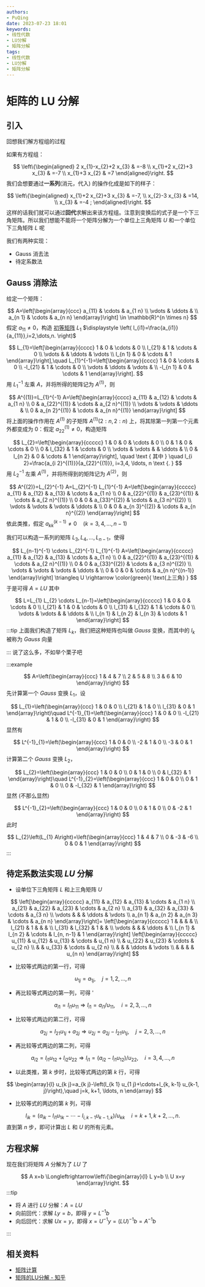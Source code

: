 ```yaml
---
authors:
- PuQing
date: 2023-07-23 18:01
keywords:
- 线性代数
- LU分解
- 矩阵分解
tags:
- 线性代数
- LU分解
- 矩阵分解
---
```

# 矩阵的 LU 分解

## 引入

回想我们解方程组的过程

如果有方程组：

$$
\left\{\begin{aligned}
2 x_{1}-x_{2}+2 x_{3} & =-8 \\
x_{1}+2 x_{2}+3 x_{3} & =-7 \\
x_{1}+3 x_{2} & =7
\end{aligned}\right.
$$
我们会想要通过**一系列**(消元，代入) 的操作化成是如下的样子：


<!--truncate-->
$$
\left\{\begin{aligned}
x_{1}+2 x_{2}+3 x_{3} & =-7, \\
x_{2}-3 x_{3} & =14, \\
x_{3} & =-4 ;
\end{aligned}\right.
$$
这样的话我们就可以通过**回代**求解出来该方程组。注意到变换后的式子是一个下三角矩阵。所以我们想能不能将一个矩阵分解为一个单位上三角矩阵 $U$ 和一个单位下三角矩阵 $L$ 呢

我们有两种实现：

- Gauss 消去法
- 待定系数法

## Gauss 消除法

给定一个矩阵：

$$
A=\left[\begin{array}{ccc}
a_{11} & \cdots & a_{1 n} \\
\vdots & \ddots & \\
a_{n 1} & \cdots & a_{n n}
\end{array}\right] \in \mathbb{R}^{n \times n}
$$
假定 $a_{11}\ne 0$，构造 [初等矩阵](./ce3fb94b) $L_{1}$ $\displaystyle \left( l_{i1}=\frac{a_{i1}}{a_{11}},i=2,\dots,n. \right)$

$$
L_{1}=\left[\begin{array}{cccc}
1 & 0 & \cdots & 0 \\
l_{21} & 1 & \cdots & 0 \\
\vdots & & \ddots & \vdots \\
l_{n 1} & 0 & \cdots & 1
\end{array}\right],\quad L_{1}^{-1}=\left[\begin{array}{cccc}
1 & 0 & \cdots & 0 \\
-l_{21} & 1 & \cdots & 0 \\
\vdots & \ddots & \vdots & \\
-l_{n 1} & 0 & \cdots & 1
\end{array}\right].
$$
用 $L^{-1}_{1}$ 左乘 $A$，并将所得的矩阵记为 $A^{(1)}$，则

$$
A^{(1)}=L_{1}^{-1} A=\left[\begin{array}{cccc}
a_{11} & a_{12} & \cdots & a_{1 n} \\
0 & a_{22}^{(1)} & \cdots & a_{2 n}^{(1)} \\
\vdots & \vdots & \ddots & \\
0 & a_{n 2}^{(1)} & \cdots & a_{n n}^{(1)}
\end{array}\right]
$$
将上面的操作作用在 $A^{(1)}$ 的子矩阵 $A^{(1)}(2:n,2:n)$ 上，将其除第一列第一个元素外都变成为 $0$：假定 $a_{22}^{(1)}\ne 0$，构造矩阵

$$
L_{2}=\left[\begin{array}{ccccc}
1 & 0 & 0 & \cdots & 0 \\
0 & 1 & 0 & \cdots & 0 \\
0 & l_{32} & 1 & \cdots & 0 \\
\vdots & \vdots & & \ddots & \\
0 & l_{n 2} & 0 & \cdots & 1
\end{array}\right], \quad \text { 其中 } \quad l_{i 2}=\frac{a_{i 2}^{(1)}}{a_{22}^{(1)}}, i=3,4, \ldots, n \text {. }
$$
用 $L_{2}^{-1}$ 左乘 $A^{(1)}$，并将所得到的矩阵记为 $A^{(2)}$，则

$$
A^{(2)}=L_{2}^{-1} A=L_{2}^{-1} L_{1}^{-1} A=\left[\begin{array}{ccccc}
a_{11} & a_{12} & a_{13} & \cdots & a_{1 n} \\
0 & a_{22}^{(1)} & a_{23}^{(1)} & \cdots & a_{2 n}^{(1)} \\
0 & 0 & a_{33}^{(2)} & \cdots & a_{3 n}^{(2)} \\
\vdots & \vdots & \vdots & \ddots & \\
0 & 0 & a_{n 3}^{(2)} & \cdots & a_{n n}^{(2)}
\end{array}\right]
$$
依此类推，假定 $a_{kk}^{(k-1)}\ne 0\quad (k=3,4,\dots,n-1)$

我们可以构造一系列的矩阵 $L_{3},L_{4},\dots,L_{n-1}$，使得

$$
L_{n-1}^{-1} \cdots L_{2}^{-1} L_{1}^{-1} A=\left[\begin{array}{ccccc}
a_{11} & a_{12} & a_{13} & \cdots & a_{1 n} \\
0 & a_{22}^{(1)} & a_{23}^{(1)} & \cdots & a_{2 n}^{(1)} \\
0 & 0 & a_{33}^{(2)} & \cdots & a_{3 n}^{(2)} \\
\vdots & \vdots & \vdots & \ddots & \\
0 & 0 & 0 & \cdots & a_{n n}^{(n-1)}
\end{array}\right] \triangleq U \rightarrow \color{green}{ \text{上三角} }
$$
于是可得 $A=LU$ 其中

$$
L=L_{1} L_{2} \cdots L_{n-1}=\left[\begin{array}{ccccc}
1 & 0 & 0 & \cdots & 0 \\
l_{21} & 1 & 0 & \cdots & 0 \\
l_{31} & l_{32} & 1 & \cdots & 0 \\
\vdots & \vdots & & \ddots & \\
l_{n 1} & l_{n 2} & l_{n 3} & \cdots & 1
\end{array}\right]
$$
:::tip
上面我们构造了矩阵 $L_{k}$，我们把这种矩阵也叫做 $Gauss$ 变换，而其中的 $l_{k}$ 被称为 $Gauss$ 向量

:::
说了这么多，不如举个栗子吧

:::example

$$
A=\left(\begin{array}{ccc}
1 & 4 & 7 \\
2 & 5 & 8 \\
3 & 6 & 10
\end{array}\right)
$$
先计算第一个 $Gauss$ 变换 $L_{1}$，设

$$
L_{1}=\left(\begin{array}{ccc}
1 & 0 & 0 \\
l_{21} & 1 & 0 \\
l_{31} & 0 & 1
\end{array}\right)\quad
L^{-1}_{1}=\left(\begin{array}{ccc}
1 & 0 & 0 \\
-l_{21} & 1 & 0 \\
-l_{31} & 0 & 1
\end{array}\right)
$$
显然有

$$
L^{-1}_{1}=\left(\begin{array}{ccc}
1 & 0 & 0 \\
-2 & 1 & 0 \\
-3 & 0 & 1
\end{array}\right)
$$
计算第二个 $Gauss$ 变换 $L_{2}$，

$$
L_{2}=\left(\begin{array}{ccc}
1 & 0 & 0 \\
0 & 1 & 0 \\
0 & l_{32} & 1
\end{array}\right)\quad
L^{-1}_{2}=\left(\begin{array}{ccc}
1 & 0 & 0 \\
0 & 1 & 0 \\
0 & -l_{32} & 1
\end{array}\right)
$$
显然 (不那么显然)

$$
L^{-1}_{2}=\left(\begin{array}{ccc}
1 & 0 & 0 \\
0 & 1 & 0 \\
0 & -2 & 1
\end{array}\right)
$$
此时

$$
L_{2}\left(L_{1} A\right)=\left(\begin{array}{ccc}
1 & 4 & 7 \\
0 & -3 & -6 \\
0 & 0 & 1
\end{array}\right)
$$
:::
## 待定系数法实现 $LU$ 分解

- 设单位下三角矩阵 $L$ 和上三角矩阵 $U$

$$
\left[\begin{array}{ccccc}
a_{11} & a_{12} & a_{13} & \cdots & a_{1 n} \\
a_{21} & a_{22} & a_{23} & \cdots & a_{2 n} \\
a_{31} & a_{32} & a_{33} & \cdots & a_{3 n} \\
\vdots & & & \ddots & \vdots \\
a_{n 1} & a_{n 2} & a_{n 3} & \cdots & a_{n n}
\end{array}\right]=
\left[\begin{array}{ccccc}
1 & & & & \\
l_{21} & 1 & & & \\
l_{31} & l_{32} & 1 & & \\
\vdots & & & \ddots & \\
l_{n 1} & l_{n 2} & \cdots & l_{n, n-1} & 1
\end{array}\right]
\left[\begin{array}{ccccc}
u_{11} & u_{12} & u_{13} & \cdots & u_{1 n} \\
& u_{22} & u_{23} & \cdots & u_{2 n} \\
& & u_{33} & \cdots & u_{2 n} \\
& & & \ddots & \vdots \\
& & & & u_{n n}
\end{array}\right]
$$
- 比较等式两边的第一行，可得

$$
u_{1 j}=a_{1 j}, \quad j=1,2, \ldots, n
$$
- 再比较等式两边的第一列，可得 '

$$
a_{i 1}=l_{i 1} u_{11} \Rightarrow l_{i 1}=a_{i 1} / u_{11}, \quad i=2,3, \ldots, n
$$
- 比较等式两边的第二行，可得

$$
a_{2 j}=l_{21} u_{1 j}+a_{2 j} \Rightarrow u_{2 j}=a_{2 j}-l_{21} u_{1 j}, \quad j=2,3, \ldots, n
$$
- 再比较等式两边的第二列，可得

$$
a_{i 2}=l_{i 1} u_{12}+l_{i 2} u_{22} \Rightarrow l_{i 1}=\left(a_{i 2}-l_{i 1} u_{12}\right) / u_{22}, \quad i=3,4, \ldots, n
$$
- 以此类推，第 $k$ 步时，比较等式两边的第 $k$ 行，可得

$$
\begin{array}{l}
u_{k j}=a_{k j}-\left(l_{k 1} u_{1 j}+\cdots+l_{k, k-1} u_{k-1, j}\right),\quad j=k, k+1, \ldots, n
\end{array}
$$
- 比较等式的两边的第 $k$ 列，可得

$$
l_{i k}=\left(a_{i k}-l_{i 1} u_{1 k}-\cdots-l_{i, k-1} u_{k-1, k}\right) / u_{k k} \quad i=k+1, k+2, \ldots, n \text {. }
$$
直到第 $n$ 步，即可计算出 $L$ 和 $U$ 的所有元素。

## 方程求解

现在我们将矩阵 $A$ 分解为了 $LU$ 了

$$
A x=b \Longleftrightarrow\left\{\begin{array}{l}
L y=b \\
U x=y
\end{array}\right.
$$
:::tip

- 将 $A$ 进行 $LU$ 分解：$A=LU$
- 向前回代：求解 $Ly=b$，即得 $y=L^{-1}b$
- 向后回代：求解 $Ux=y$，即得 $x=U^{-1}y=(LU)^{-1}b=A^{-1}b$

:::
## 相关资料

- [矩阵计算](https://math.ecnu.edu.cn/~jypan/Teaching/MatrixComp/index.html)
- [矩阵的LU分解 - 知乎](https://zhuanlan.zhihu.com/p/363948873)
